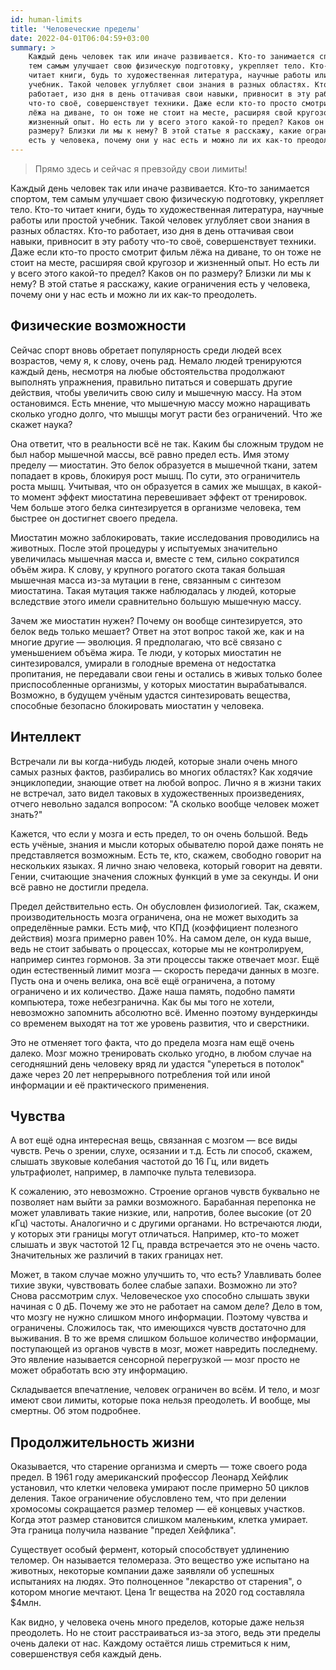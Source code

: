 ```yaml
---
id: human-limits
title: 'Человеческие пределы'
date: 2022-04-01T06:04:59+03:00
summary: >
    Каждый день человек так или иначе развивается. Кто-то занимается спортом,
    тем самым улучшает свою физическую подготовку, укрепляет тело. Кто-то
    читает книги, будь то художественная литература, научные работы или простой
    учебник. Такой человек углубляет свои знания в разных областях. Кто-то
    работает, изо дня в день оттачивая свои навыки, привносит в эту работу
    что-то своё, совершенствует техники. Даже если кто-то просто смотрит фильм
    лёжа на диване, то он тоже не стоит на месте, расширяя свой кругозор и
    жизненный опыт. Но есть ли у всего этого какой-то предел? Каков он по
    размеру? Близки ли мы к нему? В этой статье я расскажу, какие ограничения
    есть у человека, почему они у нас есть и можно ли их как-то преодолеть.
---
```


> Прямо здесь и сейчас я превзойду свои лимиты!

Каждый день человек так или иначе развивается. Кто-то занимается спортом, тем
самым улучшает свою физическую подготовку, укрепляет тело. Кто-то читает книги,
будь то художественная литература, научные работы или простой учебник. Такой
человек углубляет свои знания в разных областях. Кто-то работает, изо дня в
день оттачивая свои навыки, привносит в эту работу что-то своё, совершенствует
техники. Даже если кто-то просто смотрит фильм лёжа на диване, то он тоже не
стоит на месте, расширяя свой кругозор и жизненный опыт. Но есть ли у всего
этого какой-то предел? Каков он по размеру? Близки ли мы к нему? В этой статье
я расскажу, какие ограничения есть у человека, почему они у нас есть и можно ли
их как-то преодолеть.

## Физические возможности

Сейчас спорт вновь обретает популярность среди людей всех возрастов, чему я, к
слову, очень рад. Немало людей тренируются каждый день, несмотря на любые
обстоятельства продолжают выполнять упражнения, правильно питаться и совершать
другие действия, чтобы увеличить свою силу и мышечную массу. На этом
остановимся. Есть мнение, что мышечную массу можно наращивать сколько угодно
долго, что мышцы могут расти без ограничений. Что же скажет наука?

Она ответит, что в реальности всё не так. Каким бы сложным трудом не был набор
мышечной массы, всё равно предел есть. Имя этому пределу &mdash; миостатин. Это
белок образуется в мышечной ткани, затем попадает в кровь, блокируя рост мышц.
По сути, это ограничитель роста мышц. Учитывая, что он образуется в самих же
мышцах, в какой-то момент эффект миостатина перевешивает эффект от тренировок.
Чем больше этого белка синтезируется в организме человека, тем быстрее он
достигнет своего предела.

Миостатин можно заблокировать, такие исследования проводились на животных.
После этой процедуры у испытуемых значительно увеличилась мышечная масса и,
вместе с тем, сильно сократился объём жира. К слову, у крупного рогатого скота
такая большая мышечная масса из-за мутации в гене, связанным с синтезом
миостатина. Такая мутация также наблюдалась у людей, которые вследствие этого
имели сравнительно большую мышечную массу.

Зачем же миостатин нужен? Почему он вообще синтезируется, это белок ведь только
мешает? Ответ на этот вопрос такой же, как и на многие другие &mdash; эволюция.
Я предполагаю, что всё связано с уменьшением объёма жира. Те люди, у которых
миостатин не синтезировался, умирали в голодные времена от недостатка
пропитания, не передавали свои гены и остались в живых только более
приспособленные организмы, у которых миостатин вырабатывался. Возможно, в
будущем учёным удастся синтезировать вещества, способные безопасно блокировать
миостатин у человека.

## Интеллект

Встречали ли вы когда-нибудь людей, которые знали очень много самых разных
фактов, разбирались во многих областях? Как ходячие энциклопедии, знающие ответ
на любой вопрос. Лично я в жизни таких не встречал, зато видел таковых в
художественных произведениях, отчего невольно задался вопросом: "А сколько
вообще человек может знать?"

Кажется, что если у мозга и есть предел, то он очень большой. Ведь есть учёные,
знания и мысли которых обывателю порой даже понять не представляется возможным.
Есть те, кто, скажем, свободно говорит на нескольких языках. Я лично знаю
человека, который говорит на девяти. Гении, считающие значения сложных функций
в уме за секунды. И они всё равно не достигли предела.

Предел действительно есть. Он обусловлен физиологией. Так, скажем,
производительность мозга ограничена, она не может выходить за определённые
рамки. Есть миф, что КПД (коэффициент полезного действия) мозга примерно равен
10%. На самом деле, он куда выше, ведь не стоит забывать о процессах, которые
мы не контролируем, например синтез гормонов. За эти процессы также отвечает
мозг. Ещё один естественный лимит мозга &mdash; скорость передачи данных в
мозге. Пусть она и очень велика, она всё ещё ограничена, а потому ограничено и
их количество. Даже наша память, подобно памяти компьютера, тоже небезгранична.
Как бы мы того не хотели, невозможно запомнить абсолютно всё. Именно поэтому
вундеркинды со временем выходят на тот же уровень развития, что и сверстники.

Это не отменяет того факта, что до предела мозга нам ещё очень далеко. Мозг
можно тренировать сколько угодно, в любом случае на сегодняшний день человеку
вряд ли удастся "упереться в потолок" даже через 20 лет непрерывного
потребления той или иной информации и её практического применения.

## Чувства

А вот ещё одна интересная вещь, связанная с мозгом &mdash; все виды чувств.
Речь о зрении, слухе, осязании и т.д. Есть ли способ, скажем, слышать звуковые
колебания частотой до 16 Гц, или видеть ультрафиолет, например, в лампочке
пульта телевизора.

К сожалению, это невозможно. Строение органов чувств буквально не позволяет нам
выйти за рамки возможного. Барабанная перепонка не может улавливать такие
низкие, или, напротив, более высокие (от 20 кГц) частоты. Аналогично и с
другими органами. Но встречаются люди, у которых эти границы могут отличаться.
Например, кто-то может слышать и звук частотой 12 Гц, правда встречается это не
очень часто. Значительных же различий в таких границах нет.

Может, в таком случае можно улучшить то, что есть? Улавливать более тихие
звуки, чувствовать более слабые запахи. Возможно ли это? Снова рассмотрим слух.
Человеческое ухо способно слышать звуки начиная с 0 дБ. Почему же это не
работает на самом деле? Дело в том, что мозгу не нужно слишком много
информации. Поэтому чувства и ограничены. Сложилось так, что имеющихся чувств
достаточно для выживания. В то же время слишком большое количество информации,
поступающей из органов чувств в мозг, может навредить последнему. Это явление
называется сенсорной перегрузкой &mdash; мозг просто не может обработать всю
эту информацию.

Складывается впечатление, человек ограничен во всём. И тело, и мозг имеют свои
лимиты, которые пока нельзя преодолеть. И вообще, мы смертны. Об этом
подробнее.

## Продолжительность жизни

Оказывается, что старение организма и смерть &mdash; тоже своего рода предел. В
1961 году американский профессор Леонард Хейфлик установил, что клетки человека
умирают после примерно 50 циклов деления. Такое ограничение обусловлено тем,
что при делении хромосомы сокращается размер теломер &mdash; её концевых
участков. Когда этот размер становится слишком маленьким, клетка умирает. Эта
граница получила название "предел Хейфлика".

Существует особый фермент, который способствует удлинению теломер. Он
называется теломераза. Это вещество уже испытано на животных, некоторые
компании даже заявляли об успешных испытаниях на людях. Это полноценное
"лекарство от старения", о котором многие мечтают. Цена 1г вещества на 2020 год
составляла $4млн.

Как видно, у человека очень много пределов, которые даже нельзя преодолеть. Но
не стоит расстраиваться из-за этого, ведь эти пределы очень далеки от нас.
Каждому остаётся лишь стремиться к ним, совершенствуя себя каждый день.
